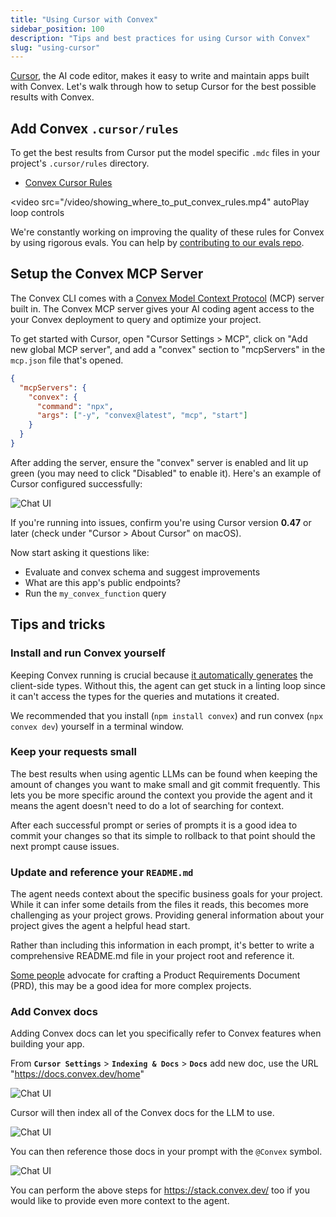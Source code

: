 ```yaml
---
title: "Using Cursor with Convex"
sidebar_position: 100
description: "Tips and best practices for using Cursor with Convex"
slug: "using-cursor"
---
```


[Cursor](https://cursor.com), the AI code editor, makes it easy to write and
maintain apps built with Convex. Let's walk through how to setup Cursor for the
best possible results with Convex.

## Add Convex `.cursor/rules`

To get the best results from Cursor put the model specific `.mdc` files in your
project's `.cursor/rules` directory.

- [Convex Cursor Rules](https://convex.link/convex_rules.mdc)

<video
  src="/video/showing_where_to_put_convex_rules.mp4"
  autoPlay
  loop
  controls
></video>

We're constantly working on improving the quality of these rules for Convex by
using rigorous evals. You can help by
[contributing to our evals repo](https://github.com/get-convex/convex-evals).

## Setup the Convex MCP Server

The Convex CLI comes with a
[Convex Model Context Protocol](/ai/convex-mcp-server.mdx) (MCP) server built
in. The Convex MCP server gives your AI coding agent access to the your Convex
deployment to query and optimize your project.

To get started with Cursor, open "Cursor Settings > MCP", click on "Add new
global MCP server", and add a "convex" section to "mcpServers" in the `mcp.json`
file that's opened.

```json
{
  "mcpServers": {
    "convex": {
      "command": "npx",
      "args": ["-y", "convex@latest", "mcp", "start"]
    }
  }
}
```

After adding the server, ensure the "convex" server is enabled and lit up green
(you may need to click "Disabled" to enable it). Here's an example of Cursor
configured successfully:

![Chat UI](/img/cursor-with-convex/convex_mcp_setup.webp)

If you're running into issues, confirm you're using Cursor version **0.47** or
later (check under "Cursor > About Cursor" on macOS).

Now start asking it questions like:

- Evaluate and convex schema and suggest improvements
- What are this app's public endpoints?
- Run the `my_convex_function` query

## Tips and tricks

### Install and run Convex yourself

Keeping Convex running is crucial because
[it automatically generates](https://docs.convex.dev/cli#run-the-convex-dev-server)
the client-side types. Without this, the agent can get stuck in a linting loop
since it can't access the types for the queries and mutations it created.

We recommended that you install (`npm install convex`) and run convex
(`npx convex dev`) yourself in a terminal window.

### Keep your requests small

The best results when using agentic LLMs can be found when keeping the amount of
changes you want to make small and git commit frequently. This lets you be more
specific around the context you provide the agent and it means the agent doesn't
need to do a lot of searching for context.

After each successful prompt or series of prompts it is a good idea to commit
your changes so that its simple to rollback to that point should the next prompt
cause issues.

### Update and reference your `README.md`

The agent needs context about the specific business goals for your project.
While it can infer some details from the files it reads, this becomes more
challenging as your project grows. Providing general information about your
project gives the agent a helpful head start.

Rather than including this information in each prompt, it's better to write a
comprehensive README.md file in your project root and reference it.

[Some people](https://youtu.be/2PjmPU07KNs?t=145) advocate for crafting a
Product Requirements Document (PRD), this may be a good idea for more complex
projects.

### Add Convex docs

Adding Convex docs can let you specifically refer to Convex features when
building your app.

From **`Cursor Settings`** > **`Indexing & Docs`** > **`Docs`** add new doc, use the
URL "https://docs.convex.dev/home"

![Chat UI](/img/cursor-with-convex/adding_convex_docs.webp)

Cursor will then index all of the Convex docs for the LLM to use.

![Chat UI](/img/cursor-with-convex/indexed_docs.webp)

You can then reference those docs in your prompt with the `@Convex` symbol.

![Chat UI](/img/cursor-with-convex/reference_convex_docs.webp)

<Admonition type="tip" title="Add more Convex knowledge">

You can perform the above steps for https://stack.convex.dev/ too if you would
like to provide even more context to the agent.

</Admonition>
